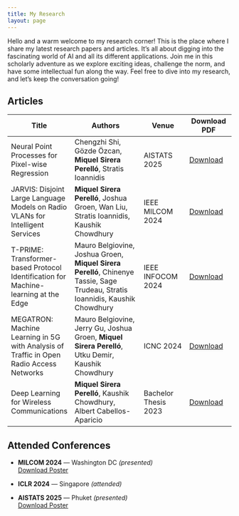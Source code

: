 ```yaml
---
title: My Research
layout: page
---
```


Hello and a warm welcome to my research corner! This is the place where I share my latest research papers and articles. It's all about digging into the fascinating world of AI and all its different applications. Join me in this scholarly adventure as we explore exciting ideas, challenge the norm, and have some intellectual fun along the way. Feel free to dive into my research, and let's keep the conversation going!

## Articles

| Title        | Authors             | Venue        | Download PDF |
| ------------ | ------------------- | ------------ | ------------ |
| Neural Point Processes for Pixel-wise Regression | Chengzhi Shi, Gözde Özcan, **Miquel Sirera Perelló**, Stratis Ioannidis | AISTATS 2025 | [Download](./research/NPP.pdf "Download paper") |
| JARVIS: Disjoint Large Language Models on Radio VLANs for Intelligent Services | **Miquel Sirera Perelló**, Joshua Groen, Wan Liu, Stratis Ioannidis, Kaushik Chowdhury | IEEE MILCOM 2024 | [Download](./research/JARVIS.pdf "Download paper") |
| T-PRIME: Transformer-based Protocol Identification for Machine-learning at the Edge | Mauro Belgiovine, Joshua Groen, **Miquel Sirera Perelló**, Chinenye Tassie, Sage Trudeau, Stratis Ioannidis, Kaushik Chowdhury | IEEE INFOCOM 2024 | [Download](./research/T-PRIME.pdf "Download paper") |
| MEGATRON: Machine Learning in 5G with Analysis of Traffic in Open Radio Access Networks |	Mauro Belgiovine, Jerry Gu, Joshua Groen, **Miquel Sirera Perelló**, Utku Demir, Kaushik Chowdhury | ICNC 2024 | [Download](./research/MEGATRON.pdf "Download paper") |
| Deep Learning for Wireless Communications | **Miquel Sirera Perelló**, Kaushik Chowdhury, Albert Cabellos-Aparicio | Bachelor Thesis 2023 | [Download](./research/TFG.pdf "Download paper") |

## Attended Conferences

- **MILCOM 2024** — Washington DC *(presented)*  
  [Download Poster](./reasearch/Poster_JARVIS.pdf){.btn .btn-primary}

- **ICLR 2024** — Singapore *(attended)*

- **AISTATS 2025** — Phuket *(presented)*  
  [Download Poster](./research/Poster_NPP.pdf){.btn .btn-primary}
